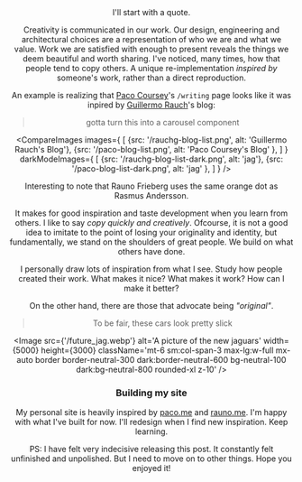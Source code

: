 
<BackLink link='/writing' text='Writing' />

<Header
  draft
  title='Inspired by'
  date='April 2025'
  link='https://jude.vercel.app/writing/inspired-by'
/>
I'll start with a quote.
<Quote
  quote="Learning from the best is the best way to learn."
  by="Julie Zhuo"
  from="On Taste, Part 3"
/>

Creativity is communicated in our work. Our design, engineering and architectural choices are a representation of who we are and what we value.
Work we are satisfied with enough to present reveals the things we deem beautiful and worth sharing.
I've noticed, many times, how that people tend to copy others. A unique re-implementation _inspired by_ someone's work, rather than a direct reproduction.


An example is realizing that [Paco Coursey](https://paco.me)'s `/writing` page looks like it was inpired by [Guillermo Rauch](https://rauchg.com)'s blog:

<BlockQuote>gotta turn this into a carousel component</BlockQuote>

<CompareImages
  images={
    [
      {src: '/rauchg-blog-list.png', alt: 'Guillermo Rauch\'s Blog'},
      {src: '/paco-blog-list.png', alt: 'Paco Coursey\'s Blog' },
    ]
  }
  darkModeImages={
    [
      {src: '/rauchg-blog-list-dark.png', alt: 'jag'},
      {src: '/paco-blog-list-dark.png', alt: 'jag' },
    ]
  }
/>

Interesting to note that Rauno Frieberg uses the same orange dot <span className="mx-1 inline-flex size-4 bg-orange-500 rounded-full" /> as Rasmus Andersson.


It makes for good inspiration and taste development when you learn from others. I like to say _copy quickly and creatively_. Ofcourse, it is not a good idea
to imitate to the point of losing your originality and identity, but fundamentally, we stand on the shoulders of great people. We build on what others have done.

I personally draw lots of inspiration from what I see. Study how people created their work. What makes it nice? What makes it work? How can I make it better?

On the other hand, there are those that advocate being _"original"_.

<BlockQuote>To be fair, these cars look pretty slick</BlockQuote>

<Image
  src={'/future_jag.webp'}
  alt='A picture of the new jaguars'
  width={5000}
  height={3000}
  className='mt-6 sm:col-span-3 max-lg:w-full mx-auto border border-neutral-300 dark:border-neutral-600 bg-neutral-100 dark:bg-neutral-800 rounded-xl z-10'
/>

### Building my site

My personal site is heavily inspired by [paco.me](https://paco.me) and [rauno.me](https://rauno.me). I'm happy with what I've built for now. I'll redesign when I find new inspiration. Keep learning.

PS: I have felt very indecisive releasing this post. It constantly felt unfinished and unpolished. But I need to move on to other things. Hope you enjoyed it!